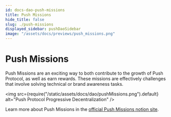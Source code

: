 ```yaml
---
id: docs-dao-push-missions
title: Push Missions
hide_title: false
slug: ./push-missions
displayed_sidebar: pushDaoSidebar
image: "/assets/docs/previews/push_missions.png"
---
```


# Push Missions

Push Missions are an exciting way to both contribute to the growth of Push Protocol, as well as earn rewards. These missions are effectively challenges that involve solving technical or brand awareness tasks.

<img
  src={require("/static/assets/docs/dao/pushMissions.png").default}
  alt="Push Protocol Progressive Decentralization"
/>

Learn more about Push Missions in the [official Push Missions notion site](https://pushprotocol.notion.site/Welcome-to-Push-DAO-b1c1e1281ce64400adaaae59f98e4d4c?p=b38048e307d949aeaf807f40396cc731&pm=c).
